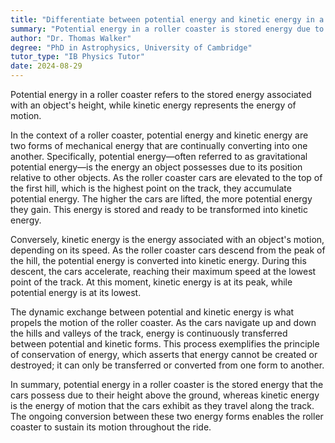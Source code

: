 ```yaml
---
title: "Differentiate between potential energy and kinetic energy in a roller coaster"
summary: "Potential energy in a roller coaster is stored energy due to height, while kinetic energy is energy of motion."
author: "Dr. Thomas Walker"
degree: "PhD in Astrophysics, University of Cambridge"
tutor_type: "IB Physics Tutor"
date: 2024-08-29
---
```


Potential energy in a roller coaster refers to the stored energy associated with an object's height, while kinetic energy represents the energy of motion.

In the context of a roller coaster, potential energy and kinetic energy are two forms of mechanical energy that are continually converting into one another. Specifically, potential energy—often referred to as gravitational potential energy—is the energy an object possesses due to its position relative to other objects. As the roller coaster cars are elevated to the top of the first hill, which is the highest point on the track, they accumulate potential energy. The higher the cars are lifted, the more potential energy they gain. This energy is stored and ready to be transformed into kinetic energy.

Conversely, kinetic energy is the energy associated with an object's motion, depending on its speed. As the roller coaster cars descend from the peak of the hill, the potential energy is converted into kinetic energy. During this descent, the cars accelerate, reaching their maximum speed at the lowest point of the track. At this moment, kinetic energy is at its peak, while potential energy is at its lowest.

The dynamic exchange between potential and kinetic energy is what propels the motion of the roller coaster. As the cars navigate up and down the hills and valleys of the track, energy is continuously transferred between potential and kinetic forms. This process exemplifies the principle of conservation of energy, which asserts that energy cannot be created or destroyed; it can only be transferred or converted from one form to another.

In summary, potential energy in a roller coaster is the stored energy that the cars possess due to their height above the ground, whereas kinetic energy is the energy of motion that the cars exhibit as they travel along the track. The ongoing conversion between these two energy forms enables the roller coaster to sustain its motion throughout the ride.
    